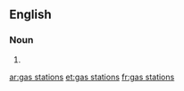 ==English==

===Noun===
{{head|en|plural|head=[[gas]] [[station]]s}}

# {{plural of|gas station|lang=en}}

[[ar:gas stations]]
[[et:gas stations]]
[[fr:gas stations]]